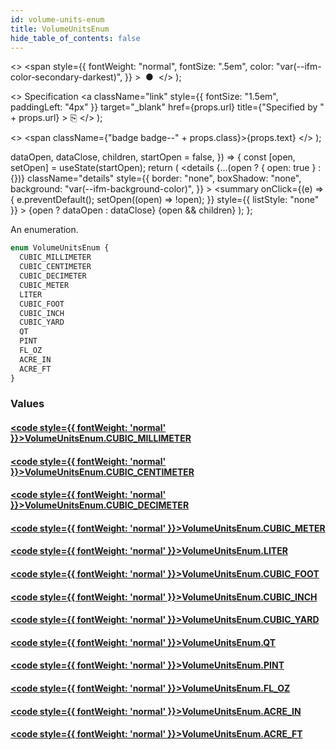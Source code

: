 ```yaml
---
id: volume-units-enum
title: VolumeUnitsEnum
hide_table_of_contents: false
---
```


  <>
    <span
      style={{
        fontWeight: "normal",
        fontSize: ".5em",
        color: "var(--ifm-color-secondary-darkest)",
      }}
    >
      &nbsp;●&nbsp;
    </span>
  </>
);

  <>
    Specification
    <a
      className="link"
      style={{ fontSize: "1.5em", paddingLeft: "4px" }}
      target="\_blank"
      href={props.url}
      title={"Specified by " + props.url}
    >
      ⎘
    </a>
  </>
);

  <>
    <span className={"badge badge--" + props.class}>{props.text}</span>
  </>
);


  dataOpen,
  dataClose,
  children,
  startOpen = false,
}) => {
  const [open, setOpen] = useState(startOpen);
  return (
    <details
      {...(open ? { open: true } : {})}
      className="details"
      style={{
        border: "none",
        boxShadow: "none",
        background: "var(--ifm-background-color)",
      }}
    >
      <summary
        onClick={(e) => {
          e.preventDefault();
          setOpen((open) => !open);
        }}
        style={{ listStyle: "none" }}
      >
        {open ? dataOpen : dataClose}
      </summary>
      {open && children}
    </details>
  );
};

An enumeration.

```graphql
enum VolumeUnitsEnum {
  CUBIC_MILLIMETER
  CUBIC_CENTIMETER
  CUBIC_DECIMETER
  CUBIC_METER
  LITER
  CUBIC_FOOT
  CUBIC_INCH
  CUBIC_YARD
  QT
  PINT
  FL_OZ
  ACRE_IN
  ACRE_FT
}
```

### Values

#### [<code style={{ fontWeight: 'normal' }}>VolumeUnitsEnum.<b>CUBIC_MILLIMETER</b></code>](#)

>

#### [<code style={{ fontWeight: 'normal' }}>VolumeUnitsEnum.<b>CUBIC_CENTIMETER</b></code>](#)

>

#### [<code style={{ fontWeight: 'normal' }}>VolumeUnitsEnum.<b>CUBIC_DECIMETER</b></code>](#)

>

#### [<code style={{ fontWeight: 'normal' }}>VolumeUnitsEnum.<b>CUBIC_METER</b></code>](#)

>

#### [<code style={{ fontWeight: 'normal' }}>VolumeUnitsEnum.<b>LITER</b></code>](#)

>

#### [<code style={{ fontWeight: 'normal' }}>VolumeUnitsEnum.<b>CUBIC_FOOT</b></code>](#)

>

#### [<code style={{ fontWeight: 'normal' }}>VolumeUnitsEnum.<b>CUBIC_INCH</b></code>](#)

>

#### [<code style={{ fontWeight: 'normal' }}>VolumeUnitsEnum.<b>CUBIC_YARD</b></code>](#)

>

#### [<code style={{ fontWeight: 'normal' }}>VolumeUnitsEnum.<b>QT</b></code>](#)

>

#### [<code style={{ fontWeight: 'normal' }}>VolumeUnitsEnum.<b>PINT</b></code>](#)

>

#### [<code style={{ fontWeight: 'normal' }}>VolumeUnitsEnum.<b>FL_OZ</b></code>](#)

>

#### [<code style={{ fontWeight: 'normal' }}>VolumeUnitsEnum.<b>ACRE_IN</b></code>](#)

>

#### [<code style={{ fontWeight: 'normal' }}>VolumeUnitsEnum.<b>ACRE_FT</b></code>](#)

>

